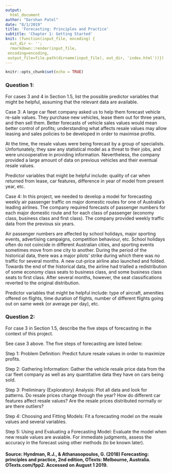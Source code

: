 ```yaml
---
output:
  html_document
author: "Darshan Patel"
date: "8/1/2019"
title: 'Forecasting: Principles and Practice'
subtitle: 'Chapter 1: Getting Started'
knit: (function(input_file, encoding) {
  out_dir <- '';
  rmarkdown::render(input_file,
 encoding=encoding,
 output_file=file.path(dirname(input_file), out_dir, 'index.html'))})
---
```


```r
knitr::opts_chunk$set(echo = TRUE)
```

### Question 1: 
For cases $3$ and $4$ in Section 1.5, list the possible predictor variables that might be helpful, assuming that the relevant data are available.

Case $3$: A large car fleet company asked us to help them forecast vehicle re-sale values. They purchase new vehicles, lease them out for three years, and then sell them. Better forecasts of vehicle sales values would mean better control of profits; understanding what affects resale values may allow leasing and sales policies to be developed in order to maximise profits.

At the time, the resale values were being forecast by a group of specialists. Unfortunately, they saw any statistical model as a threat to their jobs, and were uncooperative in providing information. Nevertheless, the company provided a large amount of data on previous vehicles and their eventual resale values.

Predictor variables that might be helpful include: quality of car when returned from lease, car features, difference in year of model from present year, etc.

Case $4$: In this project, we needed to develop a model for forecasting weekly air passenger traffic on major domestic routes for one of Australia’s leading airlines. The company required forecasts of passenger numbers for each major domestic route and for each class of passenger (economy class, business class and first class). The company provided weekly traffic data from the previous six years.

Air passenger numbers are affected by school holidays, major sporting events, advertising campaigns, competition behaviour, etc. School holidays often do not coincide in different Australian cities, and sporting events sometimes move from one city to another. During the period of the historical data, there was a major pilots’ strike during which there was no traffic for several months. A new cut-price airline also launched and folded. Towards the end of the historical data, the airline had trialled a redistribution of some economy class seats to business class, and some business class seats to first class. After several months, however, the seat classifications reverted to the original distribution.

Predictor variables that might be helpful include: type of aircraft, amenities offered on flights, time duration of flights, number of different flights going out on same week (or average per day), etc. 

\newpage
### Question 2: 
For case $3$ in Section 1.5, describe the five steps of forecasting in the context of this project.

See case $3$ above. The five steps of forecasting are listed below:

Step 1: Problem Definition: Predict future resale values in order to maximize profits. 

Step 2: Gathering Information: Gather the vehicle resale price data from the car fleet company as well as any quantitative data they have on cars being sold. 

Step 3: Preliminary (Exploratory) Analysis: Plot all data and look for patterns. Do resale prices change through the year? How do different car features affect resale values? Are the resale prices distributed normally or are there outliers? 

Step 4: Choosing and Fitting Models: Fit a forecasting model on the resale values and several variables. 

Step 5: Using and Evaluating a Forecasting Model: Evaluate the model when new resale values are avaiable. For immediate judgments, assess the accuracy in the forecast using other methods (to be known later). 

#### Source: Hyndman, R.J., & Athanasopoulos, G. (2018) Forecasting: principles and practice, 2nd edition, OTexts: Melbourne, Australia. OTexts.com/fpp2. Accessed on August 1 2019.

